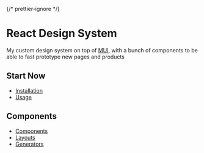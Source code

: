 
{/* prettier-ignore */}
<Meta title="Introduction" />

# React Design System

My custom design system on top of [MUI](https://mui.com/material-ui/), with a bunch of components to be able to fast prototype new pages and products

## Start Now

- [Installation](?path=/docs/installation--docs)
- [Usage](?path=/docs/usage--docs)

## Components

- [Components](?path=/docs/components-components--docs)
- [Layouts](?path=/docs/layouts-layouts--docs)
- [Generators](?path=/docs/generators-generators--docs)
